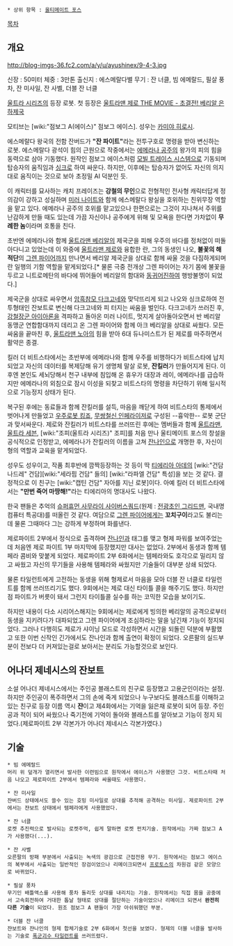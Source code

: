  * 상위 항목 : [[울티메이트 포스]]

[[목차]]
== 개요 ==
http://blog-imgs-36.fc2.com/a/y/u/ayushinex/9-4-3.jpg

신장 : 50미터
체중 : 3만톤
출신지 : 에스메랄다별
무기 : 잔 너클, 빔 에메랄드, 필살 풍차, 잔 미사일, 잔 사벨, 더블 잔 너클

[[울트라 시리즈]]의 등장 로봇. 첫 등장은 [[울트라맨 제로 THE MOVIE - 초결전! 베리알 은하제국]]

모티브는 [wiki:"점보그 A(에이스)" 점보그 에이스]. 성우는 [[카미야 히로시]].

에스메랄다 왕국의 전함 잔버드가 '''"잔 파이트"'''라는 전투구호로 명령을 받아 변신하는 로봇. 에스메랄다 광석이 힘의 근원으로 작중에서는 [[에메라나 공주]]의 왕가의 피의 힘을 동력으로 삼아 기동했다. 원작인 점보그 에이스처럼 [[모빌 트레이스 시스템]]으로 기동되며 탑승자의 움직임과 [[싱크로]] 하여 싸운다. 하지만, 이후에는 탑승자가 없어도 자신의 의지대로 움직이는 것으로 보아 초정밀 AI 덕분인 듯.

이 캐릭터를 묘사하는 캐치 프레이즈는 '''강철의 무인'''으로 전형적인 전사형 캐릭터답게 정의감이 강하고 성실하며 [[미러 나이트]]와 함께 에스메랄다 왕실을 호위하는 친위무장 역할을 맡고 있다. 에메라나 공주의 호위를 맡고있으나 한편으로는 그것이 지나쳐서 주위를 난감하게 만들 때도 있는데 가끔 자신이나 공주에게 위해 및 모욕을 한다면 가차없이 '''무례한 놈'''이라며 호통을 친다.

초반엔 에메라나와 함께 [[울트라맨 베리알]]의 제국군을 피해 우주의 바다를 정처없이 떠돌아다니고 있었는데 이 와중에 [[울트라맨 제로]]와 융합한 란, 그의 동생인 나오, '''불꽃의 해적단'''의 [[그렌 파이어]]까지 만나면서 베리알 제국군을 상대로 함께 싸울 것을 다짐하게되며 란 일행의 기함 역할을 맡게되었다.[* 물론 극중 전개상 그렌 파이어는 자기 몸에 불꽃을 두르고 니트로메탄의 바다에 뛰어들어 베리알의 함대와 [[동귀어진]]하여 행방불명이 되었다.]

제국군을 상대로 싸우면서 [[암흑참모 다크고네]]와 맞닥뜨리게 되고 나오와 싱크로하여 전투형태인 잔보트로 변신해 다크고네와 피 터지는 싸움을 벌인다. 다크고네가 쓰러진 후, [[강철장군 아이아론]]을 격파하고 돌아온 미러 나이트, 멋지게 살아돌아오면서 반 베리알 동맹군 연합함대까지 데리고 온 그렌 파이어와 함께 아크 베리알을 상대로 싸웠다. 모든 싸움을 끝마친 후, [[울트라맨 노아]]의 힘을 받아 6대 듀나미스트가 된 제로를 마주하면서 활약은 종결.

킬러 더 비트스타에서는 초반부에 에메라나와 함께 우주를 비행하다가 비트스타에 납치되었고 자신의 데이터를 복제당해 유기 생명체 말살 로봇, '''잔킬러'''가 만들어지게 된다. 이후엔 본인도 세뇌당해서 천구 내부에 침입해 온 휴우가 대장과 레이, 에메라나를 급습하지만 에메라나의 외침으로 잠시 이성을 되찾고 비트스타의 명령을 차단하기 위해 일시적으로 기능정지 상태가 된다.

복구된 후에는 동료들과 함께 잔킬러를 설득, 마음을 깨닫게 하여 비트스타의 통제에서 벗어나게 만들었고 [[우주로봇 킹죠]], [[무쌍철신 인페라이저]]로 구성된 --흉악한-- 로봇 군단과 맞서싸운다. 제로와 잔킬러가 비트스타를 쓰러뜨린 후에는 멤버들과 함께 [[울트라맨]], [[울트라 세븐]], [wiki:"조피(울트라 시리즈)" 조피]를 처음 만나 울티메이트 포스의 창설을 공식적으로 인정받고, 에메라나가 잔킬러의 이름을 고쳐 [[잔나인]]으로 개명한 후, 자신이 형의 역할과 교육을 맡게되었다.

성우도 성우이고, 작품 최후반에 깜짝등장하는 것 등이 딱 [[티에리아 아데]]의 [wiki:"건담 나드레" 건담][wiki:"세라핌 건담" 들의] [wiki:"라파엘 건담" 특성]을 보는 것 같다. 결정적으로 이 친구는 [wiki:"캡틴 건담" 자아를 지닌 로봇]이다. 아예 킬러 더 비트스타에서는 '''"만번 죽어 마땅해!"'''라는 티에리아의 명대사도 나왔다.

한국 팬들은 추억의 [[슈퍼휴먼 사무라이 사이버스쿼드]](원제 : [[전광초인 그리드맨]], 국내명 컴퓨터 특공대)를 떠올린 것 같다. 여담으로 [[그렌 파이어]]에게는 '''꼬치구이'''라고도 불리는데 물론 그때마다 그는 강하게 부정하며 화를낸다.

제로파이트 2부에서 정식으로 출격하며 [[잔나인]]과 태그를 맺고 형제 파워를 보여주었는데 처음엔 제로 파이트 1부 마지막에 등장했지만 대사는 없었다. 2부에서 동생과 함께 템페라 콤비와 맞붙게 되었다. 제로파이트 2부 6화에서는 템페라와도 호각으로 밀리지 않고 싸웠고 자신의 무기들을 사용해 템페라와 싸웠지만 기술들이 대부분 상쇄 되었다. 

물론 타일런트에게 고전하는 동생을 위해 형제로서 마음을 모아 더블 잔 너클로 타일런트를 함께 쓰러뜨리기도 했다. 9회에서는 제로 대신 타이틀 콜을 해주기도 했다. 하지만 점 파이트가 버릇이 돼서 그런지 타이틀콜 실수를 하는 코믹한 모습을 보이기도. 

하지만 내용이 다소 시리어스해지는 9회에서는 제로에게 빙의한 베리알의 공격으로부터 동생을 지키려다가 대파되었고 그렌 파이어에게 조심하라는 말을 남긴채 기능이 정지되었다. 그러나 다행히도 제로가 샤이닝 모드로 각성하면서 시간을 되돌린 덕분에 부활했고 또한 이번 신작인 긴가에서도 잔나인과 함께 출연이 확정이 되었다. 오른팔의 실드부분이 전보다 더 커져있는걸로 보아서는 분리도 가능할것으로 보인다.

== 어나더 제네시스의 잔보트 ==
소설 어나더 제네시스에서는 주인공 블래스트의 친구로 등장했고 고용군인이라는 설정. 하지만 주인공이 폭주하면서 그의 손에 죽게 되었으나 누구보다도 블래스트를 이해하고 있는 친구로 등장 이름 역시 '''쟌'''이고 제4화에서는 기억을 잃은채 로봇이 되어 등장. 주인공과 적이 되어 싸웠으나 죽기전에 기억이 돌아와 블래스트를 알아보고 기능이 정지 되었다.(제로파이트 2부 각본가가 어나더 제네시스 각본가였다.)

== 기술 ==
 * 빔 에메랄드 
 머리 위 덮개가 열리면서 발사한 이련빔으로 원작에서 에이스가 사용했던 그것. 비트스타때 처음 나오고 제로파이트 2부에서 템페라와 싸울때도 사용했다. 

 * 잔 미사일 
 쟌버드 상태에서도 쓸수 있는 호밍 미사일로 상대를 추적해 공격하는 미사일. 제로파이트 2부에서는 쟌보트 상태에서 템페라에게 사용했었다.

 * 잔 너클
 로켓 추진력으로 발사되는 로켓주먹, 쉽게 말하면 로켓 펀치기술. 원작에서는 가짜 점보그 A가 사용했다(...).

 * 잔 사벨
 오른팔의 방패 부분에서 사출되는 녹색의 광검으로 근접전용 무기. 원작에서는 점보그 에이스의 복부에서 사출되는 일반적인 장검이었으나 리메이크되면서 [[프로토스]]의 차원검 같은 모양으로 바뀌었다.

 * 필살 풍차
 무기인 배틀액스를 사용해 풍차 돌리듯 상대를 내리치는 기술. 원작에서는 직접 몸을 공중에서 고속회전하여 거대한 톱날 형태로 상대를 절단하는 기술이었으나 리메이크 되면서 '''완전히 다른 기술'''이 되었다. 원조 점보그 A 팬들이 가장 아쉬워했던 부분.

 * 더블 잔 너클
 쟌보트와 쟌나인의 형제 합체기술로 2부 6화에서 첫선을 보였다. 형제의 더블 너클을 발사하는 기술로 [[폭군괴수 타일런트]]를 쓰러뜨렸다.
